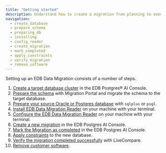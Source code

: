 ```yaml
---
title: "Getting started"
description: Understand how to create a migration from planning to execution.
navigation:
  - create_database
  - prepare_schema
  - preparing_db
  - installing
  - config_reader
  - create_migration
  - mark_completed
  - apply_constraints
  - verify_migration
  - remove_software
---
```


Setting up an EDB Data Migration consists of a number of steps.

1.  [Create a target database cluster](create_database) in the EDB Postgres® AI Console.
1.  [Prepare the schema](prepare_schema) with Migration Portal and migrate the schema to the target database.
1.  [Prepare your source Oracle or Postgres database](preparing_db) with `sqlplus` or `psql`.
1.  [Install EDB Data Migration Reader](installing) on your machine with your terminal.
1.  [Configure the EDB Data Migration Reader](config_reader) on your machine with your terminal.
1.  [Create a new migration](create_migration) in the EDB Postgres AI Console.
1.  [Mark the Migration as completed](mark_completed) in the EDB Postgres AI Console.
1.  [Apply constraints](apply_constraints) to the new database.
1.  [Verify the migration completed successfully](verify_migration) with LiveCompare.
1.  [Remove customer software](remove_software).
